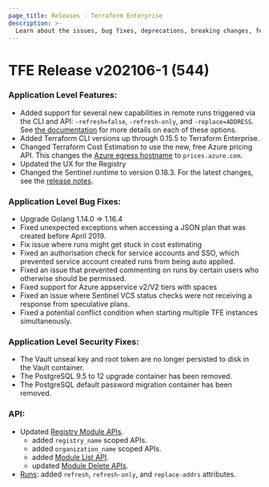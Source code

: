 ```yaml
---
page_title: Releases - Terraform Enterprise
description: >-
  Learn about the issues, bug fixes, deprecations, breaking changes, features and security fixes for the v202106-1 (544) release.
---
```


# TFE Release v202106-1 (544)

### Application Level Features:

- Added support for several new capabilities in remote runs triggered via the CLI and API: `-refresh=false`, `-refresh-only`, and `-replace=ADDRESS`. See [the documentation](/terraform/cloud-docs/run/modes-and-options) for more details on each of these options.
- Added Terraform CLI versions up through 0.15.5 to Terraform Enterprise.
- Changed Terraform Cost Estimation to use the new, free Azure pricing API. This changes the [Azure egress hostname](/terraform/enterprise/replicated/requirements/network#prices-azure-com) to `prices.azure.com`.
- Updated the UX for the Registry
- Changed the Sentinel runtime to version 0.18.3. For the latest changes, see the [release notes](https://docs.hashicorp.com/sentinel/changelog).

### Application Level Bug Fixes:

- Upgrade Golang 1.14.0 => 1.16.4
- Fixed unexpected exceptions when accessing a JSON plan that was created before April 2019.
- Fix issue where runs might get stuck in cost estimating
- Fixed an authorisation check for service accounts and SSO, which prevented service account created runs from being auto applied.
- Fixed an issue that prevented commenting on runs by certain users who otherwise should be permissed.
- Fixed support for Azure appservice v2/V2 tiers with spaces
- Fixed an issue where Sentinel VCS status checks were not receiving a response from speculative plans.
- Fixed a potential conflict condition when starting multiple TFE instances simultaneously.

### Application Level Security Fixes:

- The Vault unseal key and root token are no longer persisted to disk in the Vault container.
- The PostgreSQL 9.5 to 12 upgrade container has been removed.
- The PostgreSQL default password migration container has been removed.

### API:

- Updated [Registry Module APIs](/terraform/cloud-docs/api-docs/private-registry/modules).
  - added `registry_name` scoped APIs.
  - added `organization_name` scoped APIs.
  - added [Module List API](/terraform/cloud-docs/api-docs/private-registry/modules#list-registry-modules-for-an-organization).
  - updated [Module Delete APIs](/terraform/cloud-docs/api-docs/private-registry/modules#delete-a-module).
- [Runs](/terraform/cloud-docs/api-docs/run): added `refresh`, `refresh-only`, and `replace-addrs` attributes.
